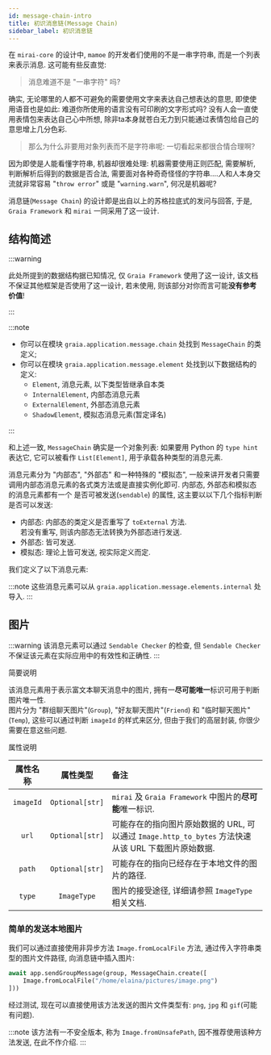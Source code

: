 ```yaml
---
id: message-chain-intro
title: 初识消息链(Message Chain)
sidebar_label: 初识消息链
---
```


在 `mirai-core` 的设计中, `mamoe` 的开发者们使用的不是一串字符串, 而是一个列表来表示消息.
这可能有些反直觉:

> 消息难道不是 "一串字符" 吗?

确实, 无论哪里的人都不可避免的需要使用文字来表达自己想表达的意思, 即使使用语音也是如此:
难道你所使用的语言没有可印刷的文字形式吗?
没有人会一直使用表情包来表达自己心中所想, 除非ta本身就苍白无力到只能通过表情包给自己的意思增上几分色彩.

> 那么为什么非要用对象列表而不是字符串呢: 一切看起来都很合情合理啊?

因为即使是人能看懂字符串, 机器却很难处理: 机器需要使用正则匹配, 需要解析, 判断解析后得到的数据是否合法,
需要面对各种奇奇怪怪的字符串....人和人本身交流就非常容易 "`throw error`" 或是 "`warning.warn`", 何况是机器呢?

消息链(`Message Chain`) 的设计即是出自以上的苏格拉底式的发问与回答, 于是,
`Graia Framework` 和 `mirai` 一同采用了这一设计.

## 结构简述

:::warning

此处所提到的数据结构据已知情况, 仅 `Graia Framework` 使用了这一设计,
该文档不保证其他框架是否使用了这一设计, 若未使用, 则该部分对你而言可能**没有参考价值**!

:::

:::note

 - 你可以在模块 `graia.application.message.chain` 处找到 `MessageChain` 的类定义;
 - 你可以在模块 `graia.application.message.element` 处找到以下数据结构的定义:
    - `Element`, 消息元素, 以下类型皆继承自本类
    - `InternalElement`, 内部态消息元素
    - `ExternalElement`, 外部态消息元素
    - `ShadowElement`, 模拟态消息元素(暂定译名)

:::

和上述一致, `MessageChain` 确实是一个对象列表: 如果要用 Python 的 `type hint` 表达它,
它可以被看作 `List[Element]`, 用于承载各种类型的消息元素.

消息元素分为 "内部态", "外部态" 和一种特殊的 "模拟态",
一般来讲开发者只需要调用内部态消息元素的各式类方法或是直接实例化即可.
内部态, 外部态和模拟态的消息元素都有一个 是否可被发送(`sendable`) 的属性,
这主要以以下几个指标判断是否可以发送:

 - 内部态: 内部态的类定义是否重写了 `toExternal` 方法.  
   若没有重写, 则该内部态无法转换为外部态进行发送.
 - 外部态: 皆可发送.
 - 模拟态: 理论上皆可发送, 视实际定义而定.

我们定义了以下消息元素:

:::note
这些消息元素可以从 `graia.application.message.elements.internal` 处导入.
:::

## 图片


<Card variant="outlined">
  <CardHeader
    title="图片(Image)"
    subheader="用于描述不同格式(eg. png, jpg)图片的消息元素"
  />
  <CardContent>
  <List component="nav">
  <ListItem>

:::warning
该消息元素可以通过 `Sendable Checker` 的检查, 但 `Sendable Checker` 不保证该元素在实际应用中的有效性和正确性.
:::

  </ListItem>

  <TitleDivider>简要说明</TitleDivider>
  <ListItem>

该消息元素用于表示富文本聊天消息中的图片, 拥有一**尽可能唯一**标识可用于判断图片唯一性.  
图片分为 "群组聊天图片"(`Group`), "好友聊天图片"(`Friend`) 和 "临时聊天图片"(`Temp`),
这些可以通过判断 `imageId` 的样式来区分, 但由于我们的高层封装, 你很少需要在意这些问题.

  </ListItem>

  <TitleDivider>属性说明</TitleDivider>
  <ListItem>

|属性名称|属性类型|备注|
|:-:|:-:|:-|
|`imageId`|`Optional[str]`|`mirai` 及 `Graia Framework` 中图片的**尽可能**唯一标识.|
|`url`|`Optional[str]`|可能存在的指向图片原始数据的 URL, 可以通过 `Image.http_to_bytes` 方法快速从该 URL 下载图片原始数据.|
|`path`|`Optional[str]`|可能存在的指向已经存在于本地文件的图片的路径.|
|`type`|`ImageType`|图片的接受途径, 详细请参照 `ImageType` 相关文档.|

  </ListItem>

  </List>
  </CardContent>
</Card>

### 简单的发送本地图片

我们可以通过直接使用非异步方法 `Image.fromLocalFile` 方法, 
通过传入字符串类型的图片文件路径, 向消息链中插入图片:

```python title="Example of Image.fromLocalFile"
await app.sendGroupMessage(group, MessageChain.create([
    Image.fromLocalFile("/home/elaina/pictures/image.png")
]))
```

经过测试, 现在可以直接使用该方法发送的图片文件类型有: `png`, `jpg` 和 `gif`(可能有问题).

:::note
该方法有一不安全版本, 称为 `Image.fromUnsafePath`, 因不推荐使用该种方法发送, 在此不作介绍.
:::